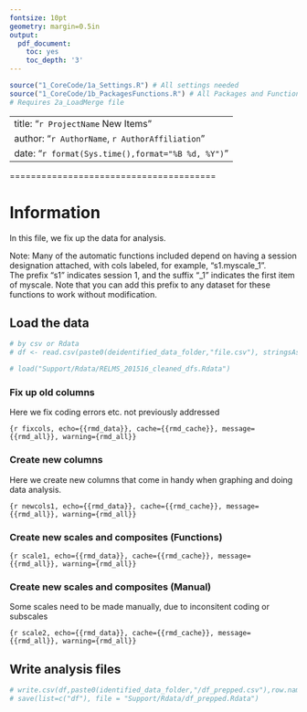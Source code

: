 ```yaml
---
fontsize: 10pt
geometry: margin=0.5in
output:
  pdf_document:
    toc: yes
    toc_depth: '3'
---
```


```r
source("1_CoreCode/1a_Settings.R") # All settings needed
source("1_CoreCode/1b_PackagesFunctions.R") # All Packages and Functions
# Requires 2a_LoadMerge file

```

---
title: "`r ProjectName` New Items"
author: "`r AuthorName`, `r AuthorAffiliation`"
date: "`r format(Sys.time(),format="%B %d, %Y")`"
---

\newpage

=======================================

# Information 

In this file, we fix up the data for analysis.

Note: Many of the automatic functions included depend on having a session designation attached, with cols labeled, for example, "s1.myscale_1".  
The prefix "s1" indicates session 1, and the suffix "_1" indicates the first item of myscale.  Note that you can add this prefix to any dataset for these functions to work without modification.

## Load the data
```r
# by csv or Rdata
# df <- read.csv(paste0(deidentified_data_folder,"file.csv"), stringsAsFactors=FALSE)

# load("Support/Rdata/RELMS_201516_cleaned_dfs.Rdata")
```

### Fix up old columns

Here we fix coding errors etc. not previously addressed

```{r fixcols, echo={{rmd_data}}, cache={{rmd_cache}}, message={{rmd_all}}, warning={rmd_all}} 
```

### Create new columns

Here we create new columns that come in handy when graphing and doing data analysis.

```{r newcols1, echo={{rmd_data}}, cache={{rmd_cache}}, message={{rmd_all}}, warning={rmd_all}} 
```

### Create new scales and composites (Functions)

```{r scale1, echo={{rmd_data}}, cache={{rmd_cache}}, message={{rmd_all}}, warning={rmd_all}} 
```

### Create new scales and composites (Manual)

Some scales need to be made manually, due to inconsitent coding or subscales

```{r scale2, echo={{rmd_data}}, cache={{rmd_cache}}, message={{rmd_all}}, warning={rmd_all}} 
```

## Write analysis files
```r
# write.csv(df,paste0(identified_data_folder,"/df_prepped.csv"),row.names=F)
# save(list=c("df"), file = "Support/Rdata/df_prepped.Rdata")

```
